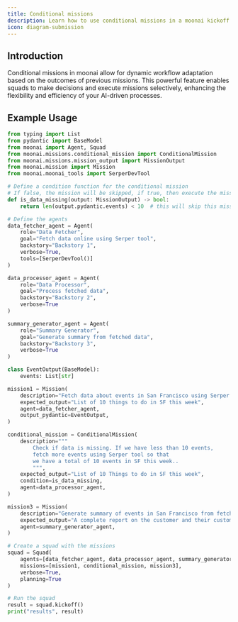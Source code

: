 ```yaml
---
title: Conditional missions
description: Learn how to use conditional missions in a moonai kickoff
icon: diagram-submission
---
```


## Introduction

Conditional missions in moonai allow for dynamic workflow adaptation based on the outcomes of previous missions. 
This powerful feature enables squads to make decisions and execute missions selectively, enhancing the flexibility and efficiency of your AI-driven processes.

## Example Usage

```python Code
from typing import List
from pydantic import BaseModel
from moonai import Agent, Squad
from moonai.missions.conditional_mission import ConditionalMission
from moonai.missions.mission_output import MissionOutput
from moonai.mission import Mission
from moonai.moonai_tools import SerperDevTool

# Define a condition function for the conditional mission
# If false, the mission will be skipped, if true, then execute the mission.
def is_data_missing(output: MissionOutput) -> bool:
    return len(output.pydantic.events) < 10  # this will skip this mission

# Define the agents
data_fetcher_agent = Agent(
    role="Data Fetcher",
    goal="Fetch data online using Serper tool",
    backstory="Backstory 1",
    verbose=True,
    tools=[SerperDevTool()]
)

data_processor_agent = Agent(
    role="Data Processor",
    goal="Process fetched data",
    backstory="Backstory 2",
    verbose=True
)

summary_generator_agent = Agent(
    role="Summary Generator",
    goal="Generate summary from fetched data",
    backstory="Backstory 3",
    verbose=True
)

class EventOutput(BaseModel):
    events: List[str]

mission1 = Mission(
    description="Fetch data about events in San Francisco using Serper tool",
    expected_output="List of 10 things to do in SF this week",
    agent=data_fetcher_agent,
    output_pydantic=EventOutput,
)

conditional_mission = ConditionalMission(
    description="""
        Check if data is missing. If we have less than 10 events,
        fetch more events using Serper tool so that
        we have a total of 10 events in SF this week..
        """,
    expected_output="List of 10 Things to do in SF this week",
    condition=is_data_missing,
    agent=data_processor_agent,
)

mission3 = Mission(
    description="Generate summary of events in San Francisco from fetched data",
    expected_output="A complete report on the customer and their customers and competitors, including their demographics, preferences, market positioning and audience engagement.",
    agent=summary_generator_agent,
)

# Create a squad with the missions
squad = Squad(
    agents=[data_fetcher_agent, data_processor_agent, summary_generator_agent],
    missions=[mission1, conditional_mission, mission3],
    verbose=True,
    planning=True
)

# Run the squad
result = squad.kickoff()
print("results", result)
```